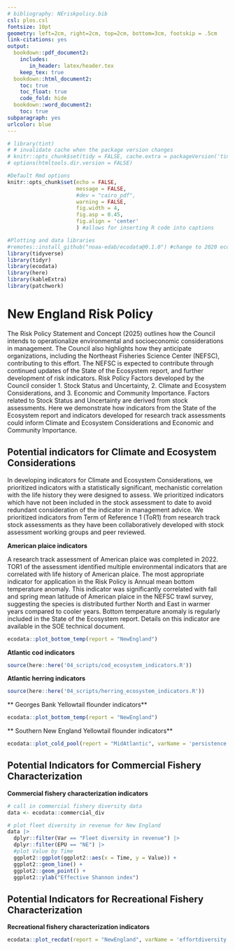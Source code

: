 ```yaml
---
# bibliography: NEriskpolicy.bib
csl: plos.csl
fontsize: 10pt
geometry: left=2cm, right=2cm, top=2cm, bottom=3cm, footskip = .5cm
link-citations: yes
output:
  bookdown::pdf_document2:
    includes: 
       in_header: latex/header.tex
    keep_tex: true
  bookdown::html_document2: 
    toc: true
    toc_float: true
    code_fold: hide
  bookdown::word_document2:
    toc: true
subparagraph: yes
urlcolor: blue
---
```


```r

# library(tint)
# # invalidate cache when the package version changes
# knitr::opts_chunk$set(tidy = FALSE, cache.extra = packageVersion('tint'))
# options(htmltools.dir.version = FALSE)

#Default Rmd options
knitr::opts_chunk$set(echo = FALSE,
                      message = FALSE,
                      #dev = "cairo_pdf",
                      warning = FALSE,
                      fig.width = 4,
                      fig.asp = 0.45,
                      fig.align = 'center'
                      ) #allows for inserting R code into captions

#Plotting and data libraries
#remotes::install_github("noaa-edab/ecodata@0.1.0") #change to 2020 ecodata version for release
library(tidyverse)
library(tidyr)
library(ecodata)
library(here)
library(kableExtra)
library(patchwork)

```

# New England Risk Policy

The Risk Policy Statement and Concept (2025) outlines how the Council intends to operationalize environmental and socioeconomic considerations in management. The Council also highlights how they anticipate organizations, including the Northeast Fisheries Science Center (NEFSC), contributing to this effort. The NEFSC is expected to contribute through continued updates of the State of the Ecosystem report, and further development of risk indicators. Risk Policy Factors developed by the Council consider 1. Stock Status and Uncertainty, 2. Climate and Ecosystem Considerations, and 3. Economic and Community Importance. Factors related to Stock Status and Uncertainty are derived from stock assessments. Here we demonstrate how indicators from the State of the Ecosystem report and indicators developed for research track assessments could inform Climate and Ecosystem Considerations and Economic and Community Importance.

## Potential indicators for Climate and Ecosystem Considerations

In developing indicators for Climate and Ecosystem Considerations, we prioritized indicators with a statistically significant, mechanistic correlation with the life history they were designed to assess. We prioritized indicators which have not been included in the stock assessment to date to avoid redundant consideration of the indicator in management advice. We prioritized indicators from Term of Reference 1 (ToR1) from research track stock assessments as they have been collaboratively developed with stock assessment working groups and peer reviewed.

**American plaice indicators**

A research track assessment of American plaice was completed in 2022. TOR1 of the assessment identified multiple environmental indicators that are correlated with life history of American plaice. The most appropriate indicator for application in the Risk Policy is Annual mean bottom temperature anomaly. This indicator was significantly correlated with fall and spring mean latitude of American plaice in the NEFSC trawl survey, suggesting the species is distributed further North and East in warmer years compared to cooler years. Bottom temperature anomaly is regularly included in the State of the Ecosystem report. Details on this indicator are available in the SOE technical document.

```r

ecodata::plot_bottom_temp(report = "NewEngland")

```

**Atlantic cod indicators**

```r
source(here::here('04_scripts/cod_ecosystem_indicators.R'))

```

**Atlantic herring indicators**

```r

source(here::here('04_scripts/herring_ecosystem_indicators.R'))

```

\*\* Georges Bank Yellowtail flounder indicators\*\*

```r

ecodata::plot_bottom_temp(report = "NewEngland")

```

\*\* Southern New England Yellowtail flounder indicators\*\*

```r

ecodata::plot_cold_pool(report = "MidAtlantic", varName = 'persistence')

```

## Potential Indicators for Commercial Fishery Characterization

**Commercial fishery characterization indicators**

```r

# call in commercial fishery diversity data
data <- ecodata::commercial_div

# plot fleet diversity in revenue for New England
data |> 
  dplyr::filter(Var == "Fleet diversity in revenue") |>
  dplyr::filter(EPU == "NE") |>
  #plot Value by Time
  ggplot2::ggplot(ggplot2::aes(x = Time, y = Value)) +
  ggplot2::geom_line() +
  ggplot2::geom_point() +
  ggplot2::ylab("Effective Shannon index")
```

## Potential Indicators for Recreational Fishery Characterization

**Recreational fishery characterization indicators**

```r

ecodata::plot_recdat(report = "NewEngland", varName = 'effortdiversity')

```

